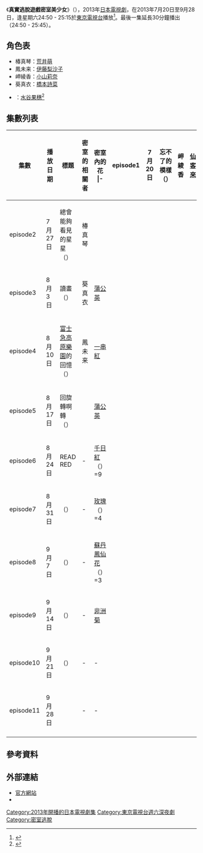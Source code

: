 {{電視節目資訊框
| 名稱       = 真實逃脫遊戲密室美少女
| 原名       = {{lang|ja|リアル脱出ゲーム密室美少女}}
| 類型       = [[日本電視劇|日本電視劇]]
| 原創       = 
| 編劇       = [[堀田延|堀田延]]、[[伊藤正宏|伊藤正宏]]
| 導演       = [[平山大吾|平山大吾]]
| 演出       = [[荒井萌|荒井萌]]<br/>[[伊藤梨沙子|伊藤梨沙子]]<br/>[[小山莉奈|小山莉奈]]<br/>[[橋本詩菜|橋本詩菜]]<br/>[[水谷果穗|水谷果穗]]
| 旁白       = [[齊藤佑圭|齊藤佑圭]]
| 國家       = {{JPN}}
| 集數       = 11集
| 每集列表   = 
| 執行製片   = 
| 製片人     = 平山大吾、[[金子優|金子優]]<br />[[荻野和人|荻野和人]]、[[中村肇|中村肇]]
| 監製       = 
| 副製片人   = 
| 共同製片人 = 
| 年份       = 2013年
| 每集長     = 25分鐘
| 電視網     = [[東京電視台|東京電視台]]
| 電視台     = [[東京電視台|東京電視台]]
| 制作公司   = 
| 視訊制式   = 
| 音訊制式   = [[立體聲|立體聲]]
| 首播國家   = [[日本|日本]]
| 首播地區   = 
| 製作公司   =
| 影視公司   =
| 開始       = 2013年7月20日
| 結束       = 9月28日<br/>（星期六 24:50 - 25:15）
| 晚於       = 
| 早於       = 
| 相關劇集   = 
| 中國大陸名稱 = 
| 台灣名稱   = 
| 港澳名稱   = 
| 馬新名稱   = 
| 官方網站   = http://www.tv-tokyo.co.jp/tx_nazo/
| imdb_id   = 3103768
| tv_com_id = 
}}
《'''真實逃脫遊戲密室美少女'''》（{{lang-ja|リアル脱出ゲーム密室美少女}}），2013年[[日本電視劇|日本電視劇]]，在2013年7月20日至9月28日，逢星期六24:50 - 25:15於[[東京電視台|東京電視台]]播放<ref>{{cite web |url=http://mantan-web.jp/2013/07/12/20130712dog00m200027000c.html |language=ja |title=<span lang="ja">リアル脱出ゲーム ： 謎解きドラマは正答率1％　キャスト陣もタジタジのレベルの高さ</span> |work=MANTANWEB |publisher=[[每日新聞|每日新聞]] |date=2013-07-12 |accessdate=2013-08-16 |archive-date=2015-04-26 |archive-url=https://web.archive.org/web/20150426214456/http://mantan-web.jp/2013/07/12/20130712dog00m200027000c.html |dead-url=no }}</ref>。最後一集延長30分鐘播出（24:50 - 25:45）。

== 角色表 ==
* 椿真琴：[[荒井萌|荒井萌]]
* 鳳未来：[[伊藤梨沙子|伊藤梨沙子]]
* 岬綾香：[[小山莉奈|小山莉奈]]
* 葵真衣：[[橋本詩菜|橋本詩菜]]
* {{lang|ja|黛ちはや}}：[[水谷果穗|水谷果穗]]<ref>{{cite web |url=http://www.oricon.co.jp/news/movie/2026559/full/ |language=ja |title=<span lang="ja">新人女優・水谷果穂、ドラマ初出演は「新鮮で楽しい」</span> |publisher=[[Oricon|Oricon]] |date=2013-07-12 |accessdate=2013-08-16 |archive-date=2013-10-16 |archive-url=https://web.archive.org/web/20131016162733/http://www.oricon.co.jp/news/movie/2026559/full |dead-url=no }}</ref>

== 集數列表 ==
{| class="wikitable" style="text-align:center"
|-
!集數!!播放日期!!標題!!密室的相關者!!密室內的花
|-　
|episode1||7月20日||忘不了的模樣<br/>（{{lang|ja|忘れられない模様}}）||岬綾香||rowspan="2"|[[仙客來|仙客來]]
|- 
|episode2||7月27日||總會能夠看見的星星<br/>（{{lang|ja|いつかは見られる星}}）||椿真琴
|- 
|episode3||8月3日||讀畫<br/>（{{lang|ja|絵を読め}}）||葵真衣||[[蒲公英|蒲公英]]
|- 
|episode4||8月10日||[[富士急高原樂園|富士急高原樂園]]的回憶<br/>（{{lang|ja|富士急ハイランドの思い出}}）||鳳未来||[[一串紅|一串紅]]
|- 
|episode5||8月17日||回旋轉啊轉<br/>（{{lang|ja|ぐるぐるまわる}}）||{{lang|ja|黛ちはや}}||[[蒲公英|蒲公英]]
|- 
|episode6||8月24日||READ RED||-||[[千日紅|千日紅]]<br/>（{{lang|ja|センニチコウ}}）=9
|- 
|episode7||8月31日||（{{lang|ja|フクハラタカジサン?}}）||-||[[玫瑰|玫瑰]]<br/>（{{lang|ja|ノバラ}}）=4
|- 
|episode8||9月7日||（{{lang|ja|?ノウシロニイルイキモノ}}）||-||[[蘇丹鳳仙花|蘇丹鳳仙花]]<br/>（{{lang|ja|インパチェンス}}）=3
|- 
|episode9||9月14日||（{{lang|ja|魔方陣を完成させよ}}）||-||[[非洲菊|非洲菊]]
|- 
|episode10||9月21日||（{{lang|ja|からだをやくせ}}）||-||-
|- 
|episode11||9月28日||   ||-||-
|- 
|}

== 參考資料 ==
{{Reflist}}

== 外部連結 ==
* [http://www.tv-tokyo.co.jp/tx_nazo/ 官方網站]{{ja icon}}
* {{YouTube|u=txnazo}}{{ja icon}}

{{DEFAULTSORT:Real Dasshitsu Game Misstsu Bishoujo}}
[[Category:2013年開播的日本電視劇集|Category:2013年開播的日本電視劇集]]
[[Category:東京電視台週六深夜劇|Category:東京電視台週六深夜劇]]
[[Category:密室逃脫|Category:密室逃脫]]